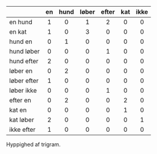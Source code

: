 ::: {#tbl-hyp_trigram}
                 en   hund   løber   efter   kat   ikke
  ------------- ---- ------ ------- ------- ----- ------
     en hund     1     0       1       2      0     0
     en kat      1     0       3       0      0     0
     hund en     0     1       0       0      0     0
   hund løber    0     0       0       1      0     0
   hund efter    2     0       0       0      0     0
    løber en     0     2       0       0      0     0
   løber efter   1     0       0       0      0     0
   løber ikke    0     0       0       1      0     0
    efter en     0     2       0       0      2     0
     kat en      0     0       0       0      1     0
    kat løber    2     0       0       0      0     1
   ikke efter    1     0       0       0      0     0

Hyppighed af trigram.
:::